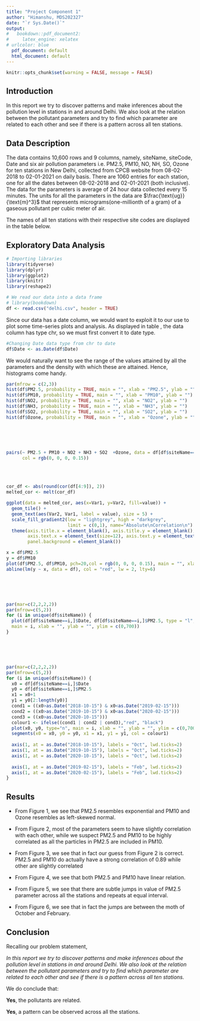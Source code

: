 ```yaml
---
title: "Project Component 1"
author: "Himanshu, MDS202327"
date: "`r Sys.Date()`"
output:
#   bookdown::pdf_document2:
#     latex_engine: xelatex
# urlcolor: blue
  pdf_document: default
  html_document: default
---
```


```r
knitr::opts_chunk$set(warning = FALSE, message = FALSE) 
```

## Introduction

In this report we try to discover patterns and make inferences about the pollution level in stations in and around Delhi. We also look at the relation between the pollutant parameters and try to find which parameter are related to each other and see if there is a pattern across all ten stations.

## Data Description

The data contains 10,600 rows and 9 columns, namely, siteName, siteCode, Date and six air pollution parameters i.e. PM2.5, PM10, NO\textsubscript{2}, NH\textsubscript{3}, SO\textsubscript{2}, Ozone for ten stations in New Delhi, collected from CPCB website from 08-02-2018 to 02-01-2021 on daily basis. There are 1060 entries for each station, one for all the dates between 08-02-2018 and 02-01-2021 (both inclusive). The data for the parameters is average of 24 hour data collected every 15 minutes. The units for all the parameters in the data are $\frac{\text{ug}}{\text{m}^3}$ that represents micrograms(one-millionth of a gram) of a gaseous pollutant per cubic meter of air.

```{=tex}
\begin{table}[h!]
\centering
%\renewcommand{\arraystretch}{1.35}
\begin{tabular}{|c|c|c|c|c|c|c|c|c|}
  \hline
  \textbf{siteName}&\textbf{siteCode}&\textbf{Date}&\textbf{PM2.5}&\textbf{PM10}&\textbf{NO\textsubscript{2}}&\textbf{NH\textsubscript{3}}&\textbf{SO\textsubscript{2}}&\textbf{Ozone}\\
  {\scriptsize<chr>}&{\scriptsize<int>}&{\scriptsize<chr>}&{\scriptsize<dbl>}&{\scriptsize<dbl>}&{\scriptsize<dbl>}&{\scriptsize<dbl>}&{\scriptsize<dbl>}&{\scriptsize<dbl>}\\ \hline
  Sonia Vihar&1432&2019-09-19&17.62&65.71&13.18&26.37&12.64&36.09\\[1.05ex] \hline
  Jahangirpuri&1423&2020-03-01&51.20&120.17&72.40&36.34&2.04&12.23\\[1.05ex] \hline
  Wazirpur&1434&2020-04-12&44.46&85.50&32.24&23.36&14.07&52.15\\[1.05ex] \hline      
  Najafgarh&1427&2018-05-19&100.06&287.78&28.60&46.65&7.63&73.52\\[1.05ex] \hline
  Patparganj&1431&2018-10-27&189.89&384.89&63.65&85.26&4.39&18.85\\[1.05ex] \hline
\end{tabular}
\caption{A glimpse of random sample of the data.}
\label{table1}
\end{table}
```

The names of all ten stations with their respective site codes are displayed in the table below.

```{=tex}
\begin{table}[h!]
\centering
%\renewcommand{\arraystretch}{1.35}
\begin{tabular}{|c|c|c|c|c|c|}
  \hline
  \textbf{Site Name}&Ashok Vihar&Dwarka-Sector&Jahangirpuri&Najafgarh&Narela\\[1.05ex] \hline
  \textbf{Site Code}&1420&1422&1423&1427&1426\\ \hline\hline
  \textbf{Site Name}&Patparganj&Rohini&Sonia Vihar&Vivek Vihar&Wazirpur\\[1.05ex] \hline
  \textbf{Site Code}&1431&1430&1432&1435&1434\\ \hline 
\end{tabular}
\caption{Site Names and corresponding Site Codes}
\label{table2}
\end{table}
```
\newpage

## Exploratory Data Analysis

<!-- We use the following libraries for handling data and creating plots for this report. -->

```r
# Importing libraries
library(tidyverse)
library(dplyr)
library(ggplot2)
library(knitr)
library(reshape2)
```

```r
# We read our data into a data frame
# library(bookdown)
df <- read.csv("delhi.csv", header = TRUE)
```

Since our data has a date column, we would want to exploit it to our use to plot some time-series plots and analysis. As displayed in table \ref{table1}, the data column has type chr, so we must first convert it to date type.

```r
#Changing Date data type from chr to date
df$Date <- as.Date(df$Date)
```

```{=tex}
\begin{table}[h!]
\centering
%\renewcommand{\arraystretch}{1.35}
\begin{tabular}{|c|c|c|c|c|c|c|c|c|}
  \hline
  \textbf{siteName}&\textbf{siteCode}&\textbf{Date}&\textbf{PM2.5}&\textbf{PM10}&\textbf{NO\textsubscript{2}}&\textbf{NH\textsubscript{3}}&\textbf{SO\textsubscript{2}}&\textbf{Ozone}\\
  {\scriptsize<chr>}&{\scriptsize<int>}&{\scriptsize<date>}&{\scriptsize<dbl>}&{\scriptsize<dbl>}&{\scriptsize<dbl>}&{\scriptsize<dbl>}&{\scriptsize<dbl>}&{\scriptsize<dbl>}\\ \hline
  Sonia Vihar&1432&2019-09-19&17.62&65.71&13.18&26.37&12.64&36.09\\[1.05ex] \hline
  Jahangirpuri&1423&2020-03-01&51.20&120.17&72.40&36.34&2.04&12.23\\[1.05ex] \hline
  Wazirpur&1434&2020-04-12&44.46&85.50&32.24&23.36&14.07&52.15\\[1.05ex] \hline      
  Najafgarh&1427&2018-05-19&100.06&287.78&28.60&46.65&7.63&73.52\\[1.05ex] \hline
  Patparganj&1431&2018-10-27&189.89&384.89&63.65&85.26&4.39&18.85\\[1.05ex] \hline
\end{tabular}
\caption{A glimpse of random sample of the data after chnaging type of Date column.}
\label{table3}
\end{table}
```

\vspace{1cm}

```{=tex}
\flushleft
\textbf{\large An Histogram}
```

We would naturally want to see the range of the values attained by all the parameters and the density with which these are attained. Hence, histograms come handy.

```r
par(mfrow = c(2,3))
hist(df$PM2.5, probability = TRUE, main = "", xlab = "PM2.5", ylab = "")
hist(df$PM10, probability = TRUE, main = "", xlab = "PM10", ylab = "")
hist(df$NO2, probability = TRUE, main = "", xlab = "NO2", ylab = "")
hist(df$NH3, probability = TRUE, main = "", xlab = "NH3", ylab = "")
hist(df$SO2, probability = TRUE, main = "", xlab = "SO2", ylab = "")
hist(df$Ozone, probability = TRUE, main = "", xlab = "Ozone", ylab = "")
```

\center{Figure 1: The above graph shows the histogram of values of the six pollutant parameters.}

\newpage

```{=tex}
\flushleft
\textbf{\large A Pair Plot}
```

\flushleft{An important part of exploratory data analysis is to find out which parameters are correlated, positive or negative. This helps one decide on which parameters to include in their prediction model. Since there are 10,600 data points in our data and also since all the stations are present in Delhi, without the loss of generality, we will look at the pair plot of parameter values for the station Rohini, station code 1430.}\
\
\

```r
pairs(~ PM2.5 + PM10 + NO2 + NH3 + SO2  +Ozone, data = df[df$siteName=="Rohini",], pch=20,
      col = rgb(0, 0, 0, 0.15))
```

\center{Figure 2: The above graph shows the pair plot for all the six pollutant parameters.}

\newpage

```{=tex}
\flushleft
\textbf{\large A Correlation Plot}
```
\flushleft{A numerical view to pair plot is a correlation plot. The patterns between pollutant parameters we observed in the pair plot are expressed as a number between -1 and 1 called correlation coefficient. Here, we are not differentiating between positive correlation and negative correlation. We just look if they are correlated be it positive or negative. Hence we plot the absolute value of the correlation coefficient between parameters.}\
\
<!-- \flushleft{As going witht the theme of grey pallete we adjust the correlation between light grey to dark grey, where light grey represent no correlation and dark grey represent complete correlation.}\ -->
<!-- \ -->
<!-- \ -->

```r
cor_df <- abs(round(cor(df[4:9]), 2))
melted_cor <- melt(cor_df)

ggplot(data = melted_cor, aes(x=Var1, y=Var2, fill=value)) + 
  geom_tile() +
  geom_text(aes(Var2, Var1, label = value), size = 5) +
  scale_fill_gradient2(low = "lightgrey", high = "darkgrey",
                       limit = c(0,1), name="Absolute\nCorrelation\n") +
  theme(axis.title.x = element_blank(), axis.title.y = element_blank(),
        axis.text.x = element_text(size=12), axis.text.y = element_text(size=12),
        panel.background = element_blank())
```
\center{Figure 3: The above graph shows the correlation plot for all six pollutants in the data.}
\vspace{1.5cm}

```r
x = df$PM2.5
y = df$PM10
plot(df$PM2.5, df$PM10, pch=20,col = rgb(0, 0, 0, 0.15), main = "", xlab = "PM2.5", ylab = "PM10")
abline(lm(y ~ x, data = df), col = "red", lw = 2, lty=6)
```
\center{Figure 4: Scatter plot of highest correlated parameters PM2.5 and PM10.}
\newpage

```{=tex}
\flushleft
\textbf{\large A Time-Series Plot}
```

\flushleft{Since we have a time-stamped data, one of the basic analysis in time-series is to find the trends across time. For the sake of simplicity we will show time series plots for only one parameter i.e. PM2.5 for all the stations. The y-axis has been adjusted to same scale for ease of analysis.}\
\
\

```r
par(mar=c(2,2,2,2))
par(mfrow=c(5,2))
for (i in unique(df$siteName)) {
  plot(df[df$siteName==i,]$Date, df[df$siteName==i,]$PM2.5, type = "l",
  main = i, xlab = "", ylab = "", ylim = c(0,700))
}
```

\center{Figure 5: The above graph shows the time series plot of PM2.5 parameter for all 10 stations in the data.}

\newpage

```{=tex}
\flushleft
\textbf{\large Another Time-Series Plot}
```

\flushleft{As stated previously, our main objective is to look for trends. This plot is same as the previous plot but added with educated guess of ticks where there is a trend. A regular jump in values of pollutant parameter PM2.5 between the month of October and February every year. The colued region is from Oct 15 to Feb 15 every year. This trend can be observed uniformly at all ten stations.}\
\
\

```r
par(mar=c(2,2,2,2))
par(mfrow=c(5,2))
for (i in unique(df$siteName)) {
  x0 = df[df$siteName==i,]$Date
  y0 = df[df$siteName==i,]$PM2.5
  x1 = x0+1
  y1 = y0[2:length(y0)]
  cond1 = ((x0>as.Date("2018-10-15") & x0<as.Date("2019-02-15")))
  cond2 = ((x0>as.Date("2019-10-15") & x0<as.Date("2020-02-15")))
  cond3 = ((x0>as.Date("2020-10-15")))
  colour1 <- ifelse((cond1 | cond2 | cond3),"red", "black")
  plot(x0, y0, type="n", main = i, xlab = "", ylab = "", ylim = c(0,700), lwd.ticks=2)
  segments(x0 = x0, y0 = y0, x1 = x1, y1 = y1, col = colour1)
  
  axis(1, at = as.Date("2018-10-15"), labels = "Oct", lwd.ticks=2)
  axis(1, at = as.Date("2019-10-15"), labels = "Oct", lwd.ticks=2)
  axis(1, at = as.Date("2020-10-15"), labels = "Oct", lwd.ticks=2)
  
  axis(1, at = as.Date("2019-02-15"), labels = "Feb", lwd.ticks=2)
  axis(1, at = as.Date("2020-02-15"), labels = "Feb", lwd.ticks=2)
}
```

\flushleft{Figure 6: The above graph shows the time series plot of PM2.5 parameter for all 10 stations in the data highlighted in red with the interval where there is a jump in PM2.5 values.}

\newpage

## Results

* From Figure 1, we see that PM2.5 resembles exponential and PM10 and Ozone resembles as left-skewed normal.


* From Figure 2, most of the parameters seem to have slightly correlation with each other, while we suspect PM2.5 and PM10 to be highly correlated as all the particles in PM2.5 are included in PM10.


* From Figure 3, we see that in fact our guess from Figure 2 is correct. PM2.5 and PM10 do actually have a strong correlation of 0.89 while other are slightly correlated


* From Figure 4, we see that both PM2.5 and PM10 have linear relation.


* From Figure 5, we see that there are subtle jumps in value of PM2.5 parameter across all the stations and repeats at equal interval.


* From Figure 6, we see that in fact the jumps are between the moth of October and February.

\vspace{2cm}

## Conclusion
Recalling our problem statement,

*In this report we try to discover patterns and make inferences about the pollution level in stations in and around Delhi. We also look at the relation between the pollutant parameters and try to find which parameter are related to each other and see if there is a pattern across all ten stations.*

We do conclude that:

**Yes**, the pollutants are related.

**Yes**, a pattern can be observed across all the stations.

